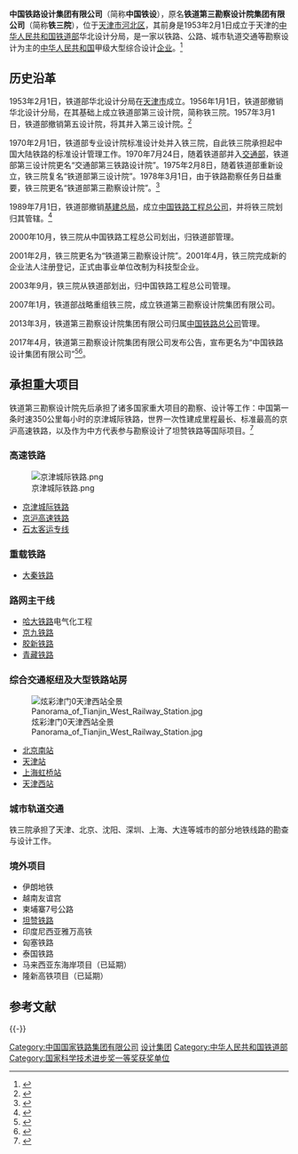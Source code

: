 {{infobox Company
| name                = 中国铁路设计集团有限公司
| foundation          = {{Start date|1953|2|1}}
| defunct             = <!-- {{End date|YYYY|MM|DD}} -->
| location            = 中国天津市河北区中山路12号<br />{{coord|39.165418|117.207947|display=inline,title}}
| owner =  {{aligned table|[[中国国家铁路集团|中国国家铁路集团]]|(？)|[[中国中铁|中国中铁]]|(30%)<ref name=2017年報香港版>{{cite book|url=http://www3.hkexnews.hk/listedco/listconews/SEHK/2018/0419/LTN20180419802_C.pdf|title=2017年年報|publisher=中国中铁|access-date=2019年2月17日|via=港交所《披露易》網頁|language=zh-hk|archive-date=2019年2月18日|archive-url=https://web.archive.org/web/20190218081914/http://www3.hkexnews.hk/listedco/listconews/SEHK/2018/0419/LTN20180419802_C.pdf|dead-url=no}}{{rp|181}}</ref>}}
| parent = [[中国国家铁路集团|中国国家铁路集团]]
| homepage            =  {{URL|www.tsdig.com}}
}}

'''中国铁路设计集团有限公司'''（简称'''中国铁设'''），原名'''铁道第三勘察设计院集团有限公司'''（简称'''铁三院'''），位于[[天津市|天津市]][[河北区|河北区]]，其前身是1953年2月1日成立于天津的[[中华人民共和国铁道部|中华人民共和国铁道部]]华北设计分局，是一家以铁路、公路、城市轨道交通等勘察设计为主的[[中华人民共和国|中华人民共和国]]甲级大型综合设计[[企业|企业]]。<ref>{{cite web | url=http://www.tsdig.com/qiyejieshao-qygk.htm | language=zh-cn | title=铁道第三勘察设计院集团有限公司网站-企业介绍-概况 | accessdate=2011-07-02 | archive-date=2011-02-03 | archive-url=https://web.archive.org/web/20110203105338/http://www.tsdig.com/qiyejieshao-qygk.htm | dead-url=no }}</ref>

== 历史沿革 ==
1953年2月1日，铁道部华北设计分局在[[天津市|天津市]]成立。1956年1月1日，铁道部撤销华北设计分局，在其基础上成立铁道部第三设计院，简称铁三院。1957年3月1日，铁道部撤销第五设计院，将其并入第三设计院。<ref>{{cite web | url=http://www.tsdig.com/qiyejieshao-dsj.htm | language=zh-cn | title=铁道第三勘察设计院集团有限公司网站-企业大事记-建院初期 | accessdate=2011-07-11 | archive-date=2010-06-21 | archive-url=https://web.archive.org/web/20100621070316/http://www.tsdig.com/qiyejieshao-dsj.htm | dead-url=no }}</ref>

1970年2月1日，铁道部专业设计院标准设计处并入铁三院，自此铁三院承担起中国大陆铁路的标准设计管理工作。1970年7月24日，随着铁道部并入[[中华人民共和国交通部|交通部]]，铁道部第三设计院更名“交通部第三铁路设计院”。1975年2月8日，随着铁道部重新设立，铁三院复名“铁道部第三设计院”。1978年3月1日，由于铁路勘察任务日益重要，铁三院更名“铁道部第三勘察设计院”。<ref>{{cite web | url=http://www.tsdig.com/qiyejieshao-dsj70.htm | language=zh-cn | title=铁道第三勘察设计院集团有限公司网站-企业大事记-1970年代 | accessdate=2011-07-11 | archive-url=https://web.archive.org/web/20170619020931/http://www.tsdig.com/qiyejieshao-dsj70.htm | archive-date=2017-06-19 | dead-url=yes }}</ref>

1989年7月1日，铁道部撤销[[铁道部基本建设总局|基建总局]]，成立[[中国铁路工程总公司|中国铁路工程总公司]]，并将铁三院划归其管辖。<ref>{{cite web | url=http://www.tsdig.com/qiyejieshao-dsj80.htm | language=zh-cn | title=铁道第三勘察设计院集团有限公司网站-企业大事记-1980年代 | accessdate=2011-07-11 | archive-date=2010-06-22 | archive-url=https://web.archive.org/web/20100622234617/http://www.tsdig.com/qiyejieshao-dsj80.htm | dead-url=no }}</ref>

2000年10月，铁三院从中国铁路工程总公司划出，归铁道部管理。

2001年2月，铁三院更名为“铁道第三勘察设计院”。2001年4月，铁三院完成新的企业法人注册登记，正式由事业单位改制为科技型企业。

2003年9月，铁三院从铁道部划出，归中国铁路工程总公司管理。

2007年1月，铁道部战略重组铁三院，成立铁道第三勘察设计院集团有限公司。

2013年3月，铁道第三勘察设计院集团有限公司归属[[中国铁路总公司|中国铁路总公司]]管理。

2017年4月，铁道第三勘察设计院集团有限公司发布公告，宣布更名为“中国铁路设计集团有限公司”<ref>{{cite web |title=铁道第三勘察设计院集团有限公司更名通告 |url=http://www.tsdig.com/xw/201704/t20170420_1931.html |website=中国铁路设计集团有限公司 |date=2017-04-27 |archiveurl=https://archive.is/20170428030525/http://www.tsdig.com/xw/201704/t20170420_1931.html |archivedate=2017-04-28 |deadurl=yes |accessdate=2017-04-28 }}</ref><ref>{{cite news|url=http://www.xinhuanet.com/politics/2017-05/12/c_129602053.htm|title=中国铁路设计集团有限公司挂牌|date=2017-05-12|access-date=2019年2月20日|newspaper=人民日报|archive-date=2019-02-20|archive-url=https://web.archive.org/web/20190220131036/http://www.xinhuanet.com/politics/2017-05/12/c_129602053.htm|dead-url=no}}</ref>。

== 承担重大项目 ==
铁道第三勘察设计院先后承担了诸多国家重大项目的勘察、设计等工作：中国第一条时速350公里每小时的京津城际铁路，世界一次性建成里程最长、标准最高的京沪高速铁路，以及作为中方代表参与勘察设计了坦赞铁路等国际项目。<ref>{{cite web | url=http://www.tsdig.com/zhongdiangongcheng-bjn.htm | language=zh-cn | title=铁道第三勘察设计院集团有限公司网站-重点工程 | accessdate=2011-07-11 | archive-date=2011-08-27 | archive-url=https://web.archive.org/web/20110827082410/http://www.tsdig.com/zhongdiangongcheng-bjn.htm | dead-url=no }}</ref>

=== 高速铁路 ===
[[File:京津城际铁路.png|thumb]]
*[[京津城际铁路|京津城际铁路]]
*[[京沪高速铁路|京沪高速铁路]]
*[[石太客运专线|石太客运专线]]

=== 重载铁路 ===
*[[大秦铁路|大秦铁路]]

=== 路网主干线 ===
*[[哈大铁路|哈大铁路]]电气化工程
*[[京九铁路|京九铁路]]
*[[胶新铁路|胶新铁路]]
*[[青藏铁路|青藏铁路]]

=== 综合交通枢纽及大型铁路站房 ===
[[File:炫彩津门0天津西站全景Panorama_of_Tianjin_West_Railway_Station.jpg|thumb]]
*[[北京南站|北京南站]]
*[[天津站|天津站]]
*[[上海虹桥站|上海虹桥站]]
*[[天津西站|天津西站]]

=== 城市轨道交通 ===
铁三院承担了天津、北京、沈阳、深圳、上海、大连等城市的部分地铁线路的勘查与设计工作。

=== 境外项目 ===
*伊朗{{where}}地铁
*越南友谊宫
*柬埔寨7号公路
*[[坦赞铁路|坦赞铁路]] 
*印度尼西亚雅万高铁
*匈塞铁路
*泰国铁路
*马来西亚东海岸项目（已延期）
*隆新高铁项目（已延期）

== 参考文献 ==
{{Reflist|30em}}

{{-}}
{{中国国家铁路集团有限公司}}
{{中国铁路勘察设计院}}

[[Category:中国国家铁路集团有限公司|Category:中国国家铁路集团有限公司]]
[[Category:中国中铁|设计集团]]
[[Category:中华人民共和国铁道部|Category:中华人民共和国铁道部]]
[[Category:国家科学技术进步奖一等奖获奖单位|Category:国家科学技术进步奖一等奖获奖单位]]